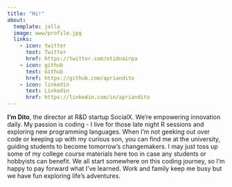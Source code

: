 ```yaml
---
title: "Hi!"
about:
  template: jolla
  image: www/profile.jpg
  links:
    - icon: twitter
      text: Twitter
      href: https://twitter.com/otidnairpa
    - icon: github
      text: Github
      href: https://github.com/apriandito
    - icon: linkedin
      text: Linkedin
      href: https://linkedin.com/in/apriandito
---
```


**I'm Dito**, the director at R&D startup SocialX. We're empowering innovation daily. My passion is coding - I live for those late night R sessions and exploring new programming languages. When I'm not geeking out over code or keeping up with my curious son, you can find me at the university, guiding students to become tomorrow's changemakers. I may just toss up some of my college course materials here too in case any students or hobbyists can benefit. We all start somewhere on this coding journey, so I'm happy to pay forward what I've learned. Work and family keep me busy but we have fun exploring life's adventures.
